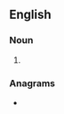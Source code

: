 ==English==

===Noun===
{{head|en|noun plural form}}

# {{plural of|dearest|lang=en}}

===Anagrams===
* {{anagrams|en|a=adeersst|asserted|deassert|estrades|readsets|sad trees|star seed|starseed}}